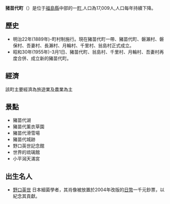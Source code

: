 {{日本町村|
自治體名=豬苗代|
町村=町|
圖像=[[File:Tenjinhama_in_winter.JPG|240px]]|
圖像說明=[[豬苗代湖|豬苗代湖]]（天鏡湖）的[[天神濱|天神濱]][[湖灘|湖灘]]|
町村章=|
日文原名=猪苗代町|
平假名=いなわしろまち|
羅馬字拼音=Inawashiro-machi|
都道府縣=福島縣|
支廳=|
郡=耶麻郡|
編號=07408-0|
面積=396.00|
邊界未定=|
人口=16,436|
統計時間=2007年8月1日|
自治體=[[福島市|福島市]]、[[二本松市|二本松市]]、[[郡山市|郡山市]]、[[會津若松市|會津若松市]]、[[磐梯町|磐梯町]]、[[北鹽原村|北鹽原村]]<br />[[山形縣|山形縣]]：[[米澤市|米澤市]]|
樹=[[七竈|七竈]]|
花=[[日本鷺草|日本鷺草]]|
鳥=|
其他象徵物=|
其他象徵=|
郵遞區號=969-3192|
所在地=耶麻郡猪苗代町字城南100番地|
電話號碼=242-62-2111|
外部連結=http://www.town.inawashiro.fukushima.jp/|
經度=|
緯度=|
地圖=|
註記=
}}
'''猪苗代町'''（{{jpn|j=猪苗代町|hg=いなわしろまち|rm=Inawashiro machi|f=y}}）是位于[[福島縣|福島縣]]中部的一[[町|町]],人口為17,009人,人口每年持續下降。
== 歷史==
* 明治22年(1889年)-町村制施行。現在豬苗代町一帶、豬苗代町、磐瀨村、磐保村、吾妻村、長瀨村、月輪村、千里村、翁島村正式成立。
* 昭和30年(1955年)-3月1日、豬苗代町、翁島村、千里村、月輪村、吾妻村再度合併、成立新的豬苗代町。

== 經濟==
該町主要經濟為旅遊業及農業為主
== 景點==
*豬苗代湖
*豬苗代薰衣草園
*豬苗代滑雪場
*豬苗代城跡
*野口英世記念館
*世界的琉璃館
*小平潟天滿宮
== 出生名人==
*[[野口英世|野口英世]] 日本細菌學者，其肖像被放置於2004年改版的[[日幣|日幣]]一千元鈔票，以紀念其貢獻。

{{福島縣}}

{{Authority control}}
{{日本地理小作品}}